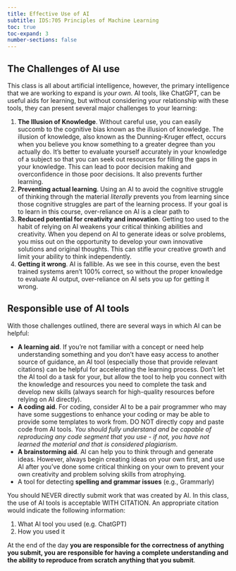 ```yaml
---
title: Effective Use of AI
subtitle: IDS:705 Principles of Machine Learning
toc: true
toc-expand: 3
number-sections: false
---
```


## The Challenges of AI use

This class is all about artificial intelligence, however, the primary intelligence that we are working to expand is *your own*. AI tools, like ChatGPT, can be useful aids for learning, but without considering your relationship with these tools, they can present several major challenges to your learning:

1. **The Illusion of Knowledge**. Without careful use, you can easily succomb to the cognitive bias known as the illusion of knowledge. The illusion of knowledge, also known as the Dunning-Kruger effect, occurs when you believe you know something to a greater degree than you actually do. It's better to evaluate yourself accurately in your knowledge of a subject so that you can seek out resources for filling the gaps in your knowledge. This can lead to poor decision making and overconfidence in those poor decisions. It also prevents further learning.
2. **Preventing actual learning**. Using an AI to avoid the cognitive struggle of thinking through the material *literally* prevents you from learning since those cognitive struggles are part of the learning process. If your goal is to learn in this course, over-reliance on AI is a clear path to 
3. **Reduced potential for creativity and innovation**. Getting too used to the habit of relying on AI weakens your critical thinking abilities and creativity. When you depend on AI to generate ideas or solve problems, you miss out on the opportunity to develop your own innovative solutions and original thoughts. This can stifle your creative growth and limit your ability to think independently.
4. **Getting it wrong**. AI is fallible. As we see in this course, even the best trained systems aren't 100% correct, so without the proper knowledge to evaluate AI output, over-reliance on AI sets you up for getting it wrong. 

## Responsible use of AI tools

With those challenges outlined, there are several ways in which AI can be helpful:

- **A learning aid**. If you're not familiar with a concept or need help understanding something and you don't have easy access to another source of guidance, an AI tool (especially those that provide relevant citations) can be helpful for accelerating the learning process. Don't let the AI tool do a task for your, but allow the tool to help you connect with the knowledge and resources you need to complete the task and develop new skills (always search for high-quality resources before relying on AI directly). 
- **A coding aid**. For coding, consider AI to be a pair programmer who may have some suggestions to enhance your coding or may be able to provide some templates to work from. DO NOT directly copy and paste code from AI tools. *You should fully understand and be capable of reproducing any code segment that you use - if not, you have not learned the material and that is considered plagiarism*.
- **A brainstorming aid**. AI can help you to think through and generate ideas. However, always begin creating ideas on your own first, and use AI after you've done some critical thinking on your own to prevent your own creativity and problem solving skills from atrophying.
- A tool for detecting **spelling and grammar issues** (e.g., Grammarly)

You should NEVER directly submit work that was created by AI. In this class, the use of AI tools is acceptable WITH CITATION. An appropriate citation would indicate the following information:

1. What AI tool you used (e.g. ChatGPT)
2. How you used it 

At the end of the day **you are responsible for the correctness of anything you submit, you are responsible for having a complete understanding and the ability to reproduce from scratch anything that you submit**.